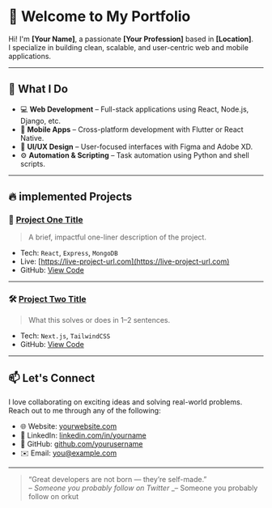 # 👋 Welcome to My Portfolio

Hi! I'm **[Your Name]**, a passionate **[Your Profession]** based in **[Location]**.  
I specialize in building clean, scalable, and user-centric web and mobile applications.

---

## 🚀 What I Do

- 💻 **Web Development** – Full-stack applications using React, Node.js, Django, etc.
- 📱 **Mobile Apps** – Cross-platform development with Flutter or React Native.
- 🎨 **UI/UX Design** – User-focused interfaces with Figma and Adobe XD.
- ⚙️ **Automation & Scripting** – Task automation using Python and shell scripts.

---

## 🔥 implemented Projects

### 💼 [Project One Title](#)

> A brief, impactful one-liner description of the project.

- Tech: `React`, `Express`, `MongoDB`
- Live: [https://live-project-url.com](https://live-project-url.com)
- GitHub: [View Code](https://github.com/yourusername/project1)

---

### 🛠️ [Project Two Title](#)

> What this solves or does in 1–2 sentences.

- Tech: `Next.js`, `TailwindCSS`
- GitHub: [View Code](https://github.com/yourusername/project2)

---

## 📫 Let's Connect

I love collaborating on exciting ideas and solving real-world problems.  
Reach out to me through any of the following:

- 🌐 Website: [yourwebsite.com](https://yourwebsite.com)
- 💼 LinkedIn: [linkedin.com/in/yourname](https://linkedin.com/in/yourname)
- 🐙 GitHub: [github.com/yourusername](https://github.com/yourusername)
- ✉️ Email: [you@example.com](mailto:you@example.com)

---

> “Great developers are not born — they’re self-made.”  
> _– Someone you probably follow on Twitter_
> \_– Someone you probably follow on orkut
